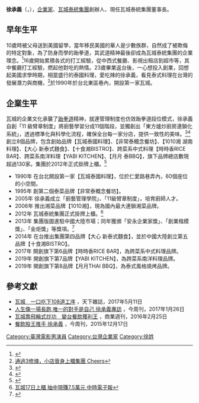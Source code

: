 {{Fanpov|條目}}
{{Infobox Person
| name = 徐承義
| 英文名 = Charles Hsu
| 羅馬拼音 = Hsu Cheng-Yi
| birth_date= {{birth date and age|1967|10|29}}
| birth_place = {{TWN}}
| nationality = {{ROC}}
| education = 加州帕薩迪納城市學院企管系、瑞士商學院企管碩士
| occupation = [[瓦城泰統集團|瓦城泰統集團]]董事長
}}

'''徐承義'''（{{lang-en|Charles Hsu}}，{{bd|1967年|10月29日}}），[[企業家|企業家]]、[[瓦城泰統集團|瓦城泰統集團]]創辦人、現任瓦城泰統集團董事長。

==早年生平==
10歲時被父母送到美國留學，當年移民美國的華人是少數族群，自然成了被欺侮的特定對象，為了防身而學的跆拳道，其武道精神最後卻成為瓦城泰統集團的企業理念。<ref>{{Cite web |url=https://www.businesstoday.com.tw/article/category/154769/post/202001210032/%E5%BE%9E%E8%B7%86%E6%8B%B3%E9%81%93%E9%AB%98%E6%89%8B%E8%AE%8A%E9%A4%90%E9%A3%B2%E8%82%A1%E7%8E%8B%E3%80%8040%E5%B9%B4%E5%89%8D%E6%95%99%E7%B7%B41%E5%8F%A5%E8%A9%B1%EF%BC%8C%E8%AE%93%E4%BB%96%E6%89%93%E9%80%A0%E5%87%BA%E7%93%A6%E5%9F%8E%E5%82%B3%E5%A5%87 |title=從跆拳道高手變餐飲股王　40年前教練1句話，讓他打造出瓦城傳奇 今周刊 |access-date=2021-01-07 |archive-date=2021-01-08 |archive-url=https://web.archive.org/web/20210108213145/https://www.businesstoday.com.tw/article/category/154769/post/202001210032/%E5%BE%9E%E8%B7%86%E6%8B%B3%E9%81%93%E9%AB%98%E6%89%8B%E8%AE%8A%E9%A4%90%E9%A3%B2%E8%82%A1%E7%8E%8B%E3%80%8040%E5%B9%B4%E5%89%8D%E6%95%99%E7%B7%B41%E5%8F%A5%E8%A9%B1%EF%BC%8C%E8%AE%93%E4%BB%96%E6%89%93%E9%80%A0%E5%87%BA%E7%93%A6%E5%9F%8E%E5%82%B3%E5%A5%87 |dead-url=no }}</ref>16歲開始累積各式的打工經驗，從中西式餐廳、影視出租店到超市等，其中餐廳打工經驗，燃起他對吃的熱情。23歲畢業返台後，一心想投入創業，回想起美國求學時期，相當盛行的泰國料理，愛吃辣的徐承義，看見泰式料理在台灣的發展潛力與商機，<ref>[https://www.cheers.com.tw/article/article.action?id=5043953&page=2 通過3修煉，小店晉身上櫃集團 Cheers]</ref>於1990年於台北東區巷內，開設第一家瓦城。

==企業生平==
瓦城的企業文化承襲了[[跆拳道|跆拳道]]精神，就連管理制度也仿效跆拳道段位模式，徐承義自創「11 級臂章制度」將廚藝學習分成11個階段，並獨創出「東方爐炒廚房連鎖化系統」，透過標準化與科學化流程，確保全台每一家分店，提供一致性的美味。<ref>{{Cite web |url=https://tw.appledaily.com/finance/20120901/NHGI457X5ZCYA2Q3JMV4SDBS7E/ |title=瓦城董事長徐承義 20年跆拳魂 痛楚中磨練心志 蘋果日報網路 |access-date=2021-01-07 |archive-date=2021-01-08 |archive-url=https://web.archive.org/web/20210108212724/https://tw.appledaily.com/finance/20120901/NHGI457X5ZCYA2Q3JMV4SDBS7E/ |dead-url=no }}</ref><ref>{{Cite web |url=https://www.businesstoday.com.tw/article/category/154769/post/201110060033/%E7%93%A6%E5%9F%8E%E8%91%A3%E4%BA%8B%E9%95%B7%E5%BE%90%E6%89%BF%E7%BE%A9%E7%9A%84%E6%AD%A6%E9%81%93%E7%B6%93%E7%87%9F%E5%AD%B8 |title=瓦城董事長徐承義的武道經營學 今周刊 |access-date=2021-01-07 |archive-date=2021-01-09 |archive-url=https://web.archive.org/web/20210109040218/https://www.businesstoday.com.tw/article/category/154769/post/201110060033/%E7%93%A6%E5%9F%8E%E8%91%A3%E4%BA%8B%E9%95%B7%E5%BE%90%E6%89%BF%E7%BE%A9%E7%9A%84%E6%AD%A6%E9%81%93%E7%B6%93%E7%87%9F%E5%AD%B8 |dead-url=no }}</ref>創立8個品牌，包含創始品牌【瓦城泰國料理】、【非常泰概念餐坊】、【1010湘 湖南料理】、【大心 新泰式麵食】、【十食湘BISTRO】、跨菜系中式料理【時時香RICE BAR】、跨菜系南洋料理【YABI KITCHEN】、【月月 泰BBQ】，旗下品牌總店數現超過130家。集團於2012年正式掛牌上櫃。<ref>{{Cite web |url=https://news.cnyes.com/news/id/3614701 |title=〈觀察〉徐承義十年磨一劍 連5年獲利創高的瓦城才正要起飛？ 鉅亨網 |access-date=2021-01-07 |archive-date=2021-01-10 |archive-url=https://web.archive.org/web/20210110074348/https://news.cnyes.com/news/id/3614701 |dead-url=no }}</ref>

*1990年 在台北開設第一家【瓦城泰國料理】，位於仁愛路巷弄內，60個座位的小空間。
*1995年 創第二個泰菜品牌【非常泰概念餐坊】。
*2005年 徐承義成立「廚藝管理學院」、「11級臂章制度」，培育廚師人才。
*2006年 推出湘菜品牌【1010湘】，現為國內最大連鎖湘菜品牌。
*2012年 瓦城泰統集團正式掛牌上櫃。<ref>[https://www.chinatimes.com/newspapers/20120907000535-260102?chdtv 瓦城17日上櫃 抽中現賺7.5萬元 中時電子報]</ref>
*2013年 集團版圖進駐中國大陸市場；同年獲頒「安永企業家獎」、「創業楷模獎」、「金炬獎」等獎項。<ref>{{Cite web |url=https://www.chinatimes.com/newspapers/20140820000160-260205?chdtv |title=徐承義數字管理 讓東方爐炒飄香全球 中時電子報 |access-date=2021-01-07 |archive-date=2021-01-09 |archive-url=https://web.archive.org/web/20210109103000/https://www.chinatimes.com/newspapers/20140820000160-260205?chdtv |dead-url=no }}</ref>
*2014年 在台推出集團第四品牌【大心 新泰式麵食】，並於中國大陸創立第五品牌【十食湘BISTRO】。
*2017年 開創旗下第6品牌【時時香RICE BAR】，為跨菜系中式料理品牌。
*2019年 開創旗下第7品牌【YABI KITCHEN】，為跨菜系南洋料理品牌。
*2019年 開創旗下第8品牌【月月THAI BBQ】，為泰式風格燒烤品牌。

==參考文獻==
*[http://www.cw.com.tw/article/article.action?id=5082448 瓦城　一口吃下108道工序] {{Wayback|url=http://www.cw.com.tw/article/article.action?id=5082448 |date=20191018135459 }}，天下雜誌，2017年5月11日
*[http://www.businesstoday.com.tw/article-content-80407-161485-%E4%BA%BA%E7%94%9F%E5%83%8F%E4%B8%80%E5%A0%B4%E9%95%B7%E8%B7%91%20%E5%94%AF%E4%B8%80%E7%9A%84%E5%B0%8D%E6%89%8B%E6%98%AF%E8%87%AA%E5%B7%B1 人生像一場長跑 唯一的對手是自己 徐承義專訪] {{Wayback|url=http://www.businesstoday.com.tw/article-content-80407-161485-%E4%BA%BA%E7%94%9F%E5%83%8F%E4%B8%80%E5%A0%B4%E9%95%B7%E8%B7%91%20%E5%94%AF%E4%B8%80%E7%9A%84%E5%B0%8D%E6%89%8B%E6%98%AF%E8%87%AA%E5%B7%B1 |date=20190806030745 }}，今周刊，2017年1月26日
*[http://archive.businessweekly.com.tw/Article/Index?StrId=60922 瓦城靠飛輪式炒功　變台餐飲獲利王] {{Wayback|url=http://archive.businessweekly.com.tw/Article/Index?StrId=60922 |date=20171024153127 }}，商業週刊，2016年2月25日
*[http://www.businesstoday.com.tw/article-content-92751-134448-%E9%A4%90%E9%A3%B2%E8%82%A1%E7%8E%8B%E6%8E%A8%E6%89%8B%20%E5%BE%90%E6%89%BF%E7%BE%A9 餐飲股王推手 徐承義] {{Wayback|url=http://www.businesstoday.com.tw/article-content-92751-134448-%E9%A4%90%E9%A3%B2%E8%82%A1%E7%8E%8B%E6%8E%A8%E6%89%8B%20%E5%BE%90%E6%89%BF%E7%BE%A9 |date=20190914021047 }}，今周刊，2015年12月17日

[[Category:臺灣電影男演員|Category:臺灣電影男演員]]
[[Category:台灣企業家|Category:台灣企業家]]
[[Category:徐姓|Category:徐姓]]